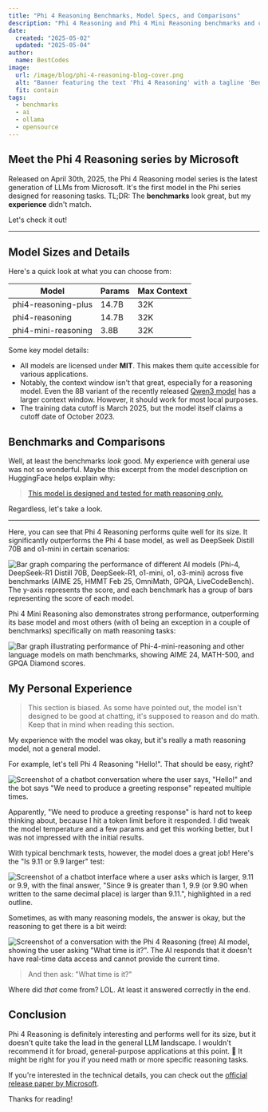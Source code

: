 ```yaml
---
title: "Phi 4 Reasoning Benchmarks, Model Specs, and Comparisons"
description: "Phi 4 Reasoning and Phi 4 Mini Reasoning benchmarks and comparisons"
date:
  created: "2025-05-02"
  updated: "2025-05-04"
author:
  name: BestCodes
image:
  url: /image/blog/phi-4-reasoning-blog-cover.png
  alt: "Banner featuring the text 'Phi 4 Reasoning' with a tagline 'Benchmarks, Comparisons, and More'."
  fit: contain
tags:
  - benchmarks
  - ai
  - ollama
  - opensource
---
```


## Meet the Phi 4 Reasoning series by Microsoft

Released on April 30th, 2025, the Phi 4 Reasoning model series is the latest generation of LLMs from Microsoft. It's the first model in the Phi series designed for reasoning tasks.
TL;DR: The **benchmarks** look great, but my **experience** didn't match.

Let's check it out!

---

## Model Sizes and Details

Here's a quick look at what you can choose from:

| Model               | Params | Max Context |
| ------------------- | ------ | ----------- |
| phi4-reasoning-plus | 14.7B  | 32K         |
| phi4-reasoning      | 14.7B  | 32K         |
| phi4-mini-reasoning | 3.8B   | 32K         |

Some key model details:

- All models are licensed under **MIT**. This makes them quite accessible for various applications.
- Notably, the context window isn't that great, especially for a reasoning model. Even the 8B variant of the recently released [Qwen3 model](/blog/qwen-3-what-you-need-to-know) has a larger context window. However, it should work for most local purposes.
- The training data cutoff is March 2025, but the model itself claims a cutoff date of October 2023.

## Benchmarks and Comparisons

Well, at least the benchmarks _look_ good. My experience with general use was not so wonderful. Maybe this excerpt from the model description on HuggingFace helps explain why:

> [This model is designed and tested for math reasoning only.](https://huggingface.co/microsoft/Phi-4-reasoning#:~:text=This%20model%20is%20designed%20and%20tested%20for%20math%20reasoning%20only.)

Regardless, let's take a look.

---

Here, you can see that Phi 4 Reasoning performs quite well for its size. It significantly outperforms the Phi 4 base model, as well as DeepSeek Distill 70B and o1-mini in certain scenarios:

![Bar graph comparing the performance of different AI models (Phi-4, DeepSeek-R1 Distill 70B, DeepSeek-R1, o1-mini, o1, o3-mini) across five benchmarks (AIME 25, HMMT Feb 25, OmniMath, GPQA, LiveCodeBench). The y-axis represents the score, and each benchmark has a group of bars representing the score of each model.](/image/blog/phi4-reasoning-benchmarks/general-1.png)

Phi 4 Mini Reasoning also demonstrates strong performance, outperforming its base model and most others (with o1 being an exception in a couple of benchmarks) specifically on math reasoning tasks:

![Bar graph illustrating performance of Phi-4-mini-reasoning and other language models on math benchmarks, showing AIME 24, MATH-500, and GPQA Diamond scores.](/image/blog/phi4-reasoning-benchmarks/mini-math.png)

## My Personal Experience

> This section is biased. As some have pointed out, the model isn't designed to be good at chatting, it's supposed to reason and do math. Keep that in mind when reading this section.

My experience with the model was okay, but it's really a math reasoning model, not a general model.

For example, let's tell Phi 4 Reasoning "Hello!". That should be easy, right?

![Screenshot of a chatbot conversation where the user says, "Hello!" and the bot says "We need to produce a greeting response" repeated multiple times.](/image/blog/phi4-reasoning-misc/hello-chat.png)

Apparently, "We need to produce a greeting response" is hard not to keep thinking about, because I hit a token limit before it responded. I did tweak the model temperature and a few params and get this working better, but I was not impressed with the initial results.

With typical benchmark tests, however, the model does a great job! Here's the "Is 9.11 or 9.9 larger" test:

![Screenshot of a chatbot interface where a user asks which is larger, 9.11 or 9.9, with the final answer, "Since 9 is greater than 1, 9.9 (or 9.90 when written to the same decimal place) is larger than 9.11.", highlighted in a red outline.](/image/blog/phi4-reasoning-misc/larger-9.png)

Sometimes, as with many reasoning models, the answer is okay, but the reasoning to get there is a bit weird:

![Screenshot of a conversation with the Phi 4 Reasoning (free) AI model, showing the user asking "What time is it?". The AI responds that it doesn't have real-time data access and cannot provide the current time.](/image/blog/phi4-reasoning-misc/weird-reasoning.png)

> And then ask: "What time is it?"

Where did _that_ come from? LOL. At least it answered correctly in the end.

## Conclusion

Phi 4 Reasoning is definitely interesting and performs well for its size, but it doesn't quite take the lead in the general LLM landscape. I wouldn't recommend it for broad, general-purpose applications at this point. 🥲
It might be right for you if you need math or more specific reasoning tasks.

If you're interested in the technical details, you can check out the [official release paper by Microsoft](https://www.microsoft.com/en-us/research/wp-content/uploads/2025/04/phi_4_reasoning.pdf).

Thanks for reading!
